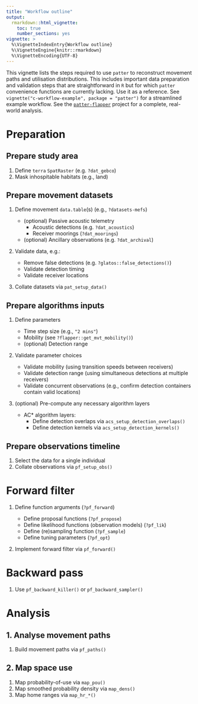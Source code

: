 ```yaml
---
title: "Workflow outline"
output: 
  rmarkdown::html_vignette:
    toc: true
    number_sections: yes
vignette: >
  %\VignetteIndexEntry{Workflow outline}
  %\VignetteEngine{knitr::rmarkdown}
  %\VignetteEncoding{UTF-8}
---
```


This vignette lists the steps required to use `patter` to reconstruct movement paths and utilisation distributions. This includes important data preparation and validation steps that are straightforward in `R` but for which `patter` convenience functions are currently lacking. Use it as a reference. See `vignette("c-workflow-example", package = "patter")` for a streamlined example workflow. See the [`patter-flapper`](https://github.com/edwardlavender/patter-flapper) project for a complete, real-world analysis.

# Preparation

## Prepare study area

1. Define `terra` `SpatRaster` (e.g. `?dat_gebco`)
2. Mask inhospitable habitats (e.g., land)

## Prepare movement datasets

1. Define movement `data.table`(s) (e.g., `?datasets-mefs`)

    - (optional) Passive acoustic telemetry 
        - Acoustic detections (e.g. `?dat_acoustics`)
        - Receiver moorings (`?dat_moorings`)
    - (optional) Ancillary observations (e.g. `?dat_archival`)
    
2. Validate data, e.g.:

    - Remove false detections (e.g. `?glatos::false_detections()`)
    - Validate detection timing
    - Validate receiver locations
    
3. Collate datasets via `pat_setup_data()`

## Prepare algorithms inputs

1. Define parameters

   - Time step size (e.g., `"2 mins"`)
   - Mobility (see `?flapper::get_mvt_mobility()`)
   - (optional) Detection range

2. Validate parameter choices

   - Validate mobility (using transition speeds between receivers)
   - Validate detection range (using simultaneous detections at multiple receivers)
   - Validate concurrent observations (e.g., confirm detection containers contain valid locations)

3. (optional) Pre-compute any necessary algorithm layers

   - AC* algorithm layers:
      - Define detection overlaps via `acs_setup_detection_overlaps()`
      - Define detection kernels via `acs_setup_detection_kernels()`

## Prepare observations timeline

1. Select the data for a single individual
2. Collate observations via `pf_setup_obs()`

# Forward filter

1. Define function arguments (`?pf_forward`)

   - Define proposal functions (`?pf_propose`)
   - Define likelihood functions (observation models) (`?pf_lik`)
   - Define (re)sampling function (`?pf_sample`)
   - Define tuning parameters (`?pf_opt`)

2. Implement forward filter via `pf_forward()`

# Backward pass 

1. Use `pf_backward_killer()` or `pf_backward_sampler()` 

# Analysis 

## 1. Analyse movement paths

1. Build movement paths via `pf_paths()`

## 2. Map space use

1. Map probability-of-use via `map_pou()`
2. Map smoothed probability density via `map_dens()`
3. Map home ranges via `map_hr_*()`
